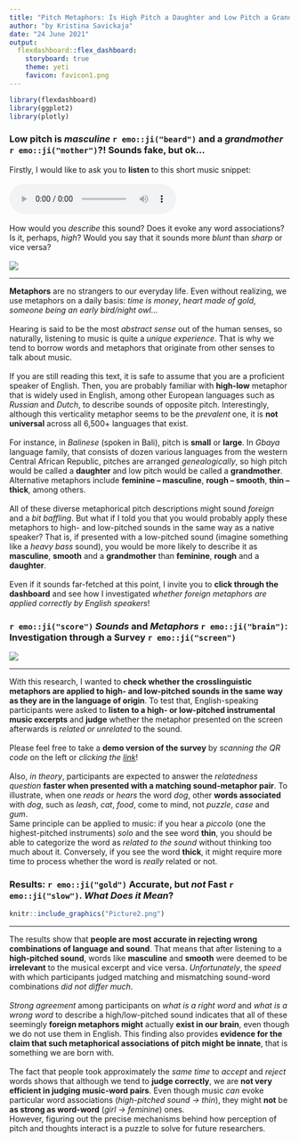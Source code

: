 ```yaml
---
title: "Pitch Metaphors: Is High Pitch a Daughter and Low Pitch a Grandmother?"
author: "by Kristina Savickaja"
date: "24 June 2021"
output: 
  flexdashboard::flex_dashboard:
    storyboard: true
    theme: yeti
    favicon: favicon1.png
---
```


```r
library(flexdashboard)
library(ggplot2)
library(plotly)
```

### Low pitch is ***masculine*** `r emo::ji("beard")` and a ***grandmother*** `r emo::ji("mother")`?! Sounds fake, but ok… {data-commentary-width=800}

<div align="center"> Firstly, I would like to ask you to **listen** to this short music snippet: \
\
<audio controls>
  <source src="h_3.wav" type="audio/mpeg">
</audio>  <br> \
How would you *describe* this sound? Does it evoke any word associations? Is it, perhaps, *high*? Would you say that it sounds more *blunt* than *sharp* or vice versa? \
\
![](Picture1.jpg) </div>


***
**Metaphors** are no strangers to our everyday life. Even without realizing, we use metaphors on a daily basis: *time is money*, *heart made of gold*, *someone being an early bird/night owl*… \
\
Hearing is said to be the most *abstract sense* out of the human senses, so naturally, listening to music is quite a *unique experience*. That is why we tend to borrow words and metaphors that originate from other senses to talk about music. \
\
If you are still reading this text, it is safe to assume that you are a proficient speaker of English. Then, you are probably familiar with **high-low** metaphor that is widely used in English, among other European languages such as *Russian* and *Dutch*, to describe sounds of opposite pitch. Interestingly, although this verticality metaphor seems to be the *prevalent* one, it is **not universal** across all 6,500+ languages that exist. \
\
For instance, in *Balinese* (spoken in Bali), pitch is **small** or **large**. In *Gbaya* language family, that consists of dozen various languages from the western Central African Republic, pitches are arranged *genealogically*, so high pitch would be called a **daughter** and low pitch would be called a **grandmother**. Alternative metaphors include **feminine – masculine**, **rough – smooth**, **thin – thick**, among others. \
\
All of these diverse metaphorical pitch descriptions might sound *foreign* and a *bit baffling*. But what if I told you that you would probably apply these metaphors to high- and low-pitched sounds in the same way as a native speaker? That is, if presented with a low-pitched sound (imagine something like a *heavy bass* sound), you would be more likely to describe it as **masculine**, **smooth** and a **grandmother** than **feminine**, **rough** and a **daughter**. \
\
Even if it sounds far-fetched at this point, I invite you to **click through the dashboard** and see how I investigated *whether foreign metaphors are applied correctly by English speakers*!


### `r emo::ji("score")` *Sounds* and *Metaphors* `r emo::ji("brain")`: Investigation through a Survey `r emo::ji("screen")` {data-commentary-width=900}

![](qr.png)

***

With this research, I wanted to **check whether the crosslinguistic metaphors are applied to high- and low-pitched sounds in the same way as they are in the language of origin**. To test that, English-speaking participants were asked to **listen to a high- or low-pitched instrumental music excerpts** and **judge** whether the metaphor presented on the screen afterwards is *related or unrelated* to the sound. \
\
Please feel free to take a **demo version of the survey** by *scanning the QR code* on the left or *clicking the [link](https://uvacommscience.eu.qualtrics.com/jfe/form/SV_eEFlcMixKZ2fP4W)*! \
\
Also, *in theory*, participants are expected to answer the *relatedness question* **faster when presented with a matching sound-metaphor pair**. To illustrate, when one *reads* or *hears* the word *dog*, other **words associated** with *dog*, such as *leash*, *cat*, *food*, come to mind, not *puzzle*, *case* and *gum*. \
Same principle can be applied to music: if you hear a *piccolo* (one the highest-pitched instruments) *solo* and the see word **thin**, you should be able to categorize the word as *related to the sound* without thinking too much about it. Conversely, if you see the word **thick**, it might require more time to process whether the word is *really* related or not. \


### **Results**: `r emo::ji("gold")` **Accurate**, but *not* **Fast** `r emo::ji("slow")`. *What Does it Mean*? {data-commentary-width=900}

```r
knitr::include_graphics("Picture2.png")
```

***

The results show that **people are most accurate in rejecting wrong combinations of language and sound**. That means that after listening to a **high-pitched sound**, words like **masculine** and **smooth** were deemed to be **irrelevant** to the musical excerpt and vice versa. *Unfortunately*, the *speed* with which participants judged matching and mismatching sound-word combinations *did not differ much*. \
\
*Strong agreement* among participants on *what is a right word* and *what is a wrong word* to describe a high/low-pitched sound indicates that all of these seemingly **foreign metaphors might** actually **exist in our brain**, even though we do not use them in English. This finding also provides **evidence for the claim that such metaphorical associations of pitch might be innate**, that is something we are born with.\
\
The fact that people took approximately the *same time* to *accept* and *reject* words shows that although we tend to **judge correctly**, we are **not very efficient in judging music-word pairs**. Even though music *can* evoke particular word associations (*high-pitched sound → thin*), they might **not** be **as strong as word-word** (*girl → feminine*) ones.  \
However, figuring out the precise mechanisms behind how perception of pitch and thoughts interact is a puzzle to solve for future researchers.